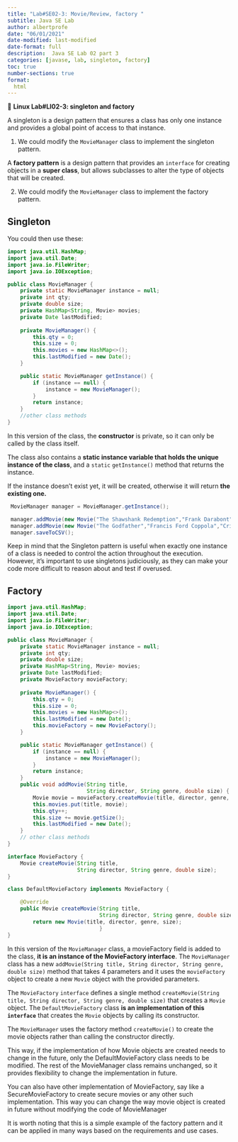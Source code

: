 ```yaml
---
title: "Lab#SE02-3: Movie/Review, factory "
subtitle: Java SE Lab
author: albertprofe
date: "06/01/2021"
date-modified: last-modified
date-format: full
description:  Java SE Lab 02 part 3
categories: [javase, lab, singleton, factory]
toc: true
number-sections: true
format:
  html
---
```


::: {.labs}
📘 **Linux Lab#LI02-3: singleton and factory**

A singleton is a design pattern that ensures a class has only one instance and provides a global point of access to that instance.

1. We could modify the `MovieManager` class to implement the singleton pattern.

A **factory pattern** is a design pattern that provides an `interface` for creating objects in a **super class**, but allows subclasses to alter the type of objects that will be created.

2. We could modify the `MovieManager` class to implement the factory pattern.

:::

## Singleton

You could then use these:

```.java
import java.util.HashMap;
import java.util.Date;
import java.io.FileWriter;
import java.io.IOException;

public class MovieManager {
    private static MovieManager instance = null;
    private int qty;
    private double size;
    private HashMap<String, Movie> movies;
    private Date lastModified;
    
    private MovieManager() {
        this.qty = 0;
        this.size = 0;
        this.movies = new HashMap<>();
        this.lastModified = new Date();
    }

    public static MovieManager getInstance() {
        if (instance == null) {
            instance = new MovieManager();
        }
        return instance;
    }
    //other class methods
}
```
In this version of the class, the **constructor** is private, so it can only be called by the class itself.

The class also contains a **static instance variable that holds the unique instance of the class**, and a `static` `getInstance()` method that returns the instance.

If the instance doesn't exist yet, it will be created, otherwise it will return **the existing one.**

```.java
 MovieManager manager = MovieManager.getInstance();

 manager.addMovie(new Movie("The Shawshank Redemption","Frank Darabont","Crime"));
 manager.addMovie(new Movie("The Godfather","Francis Ford Coppola","Crime"));
 manager.saveToCSV();
```

::: {.callout-note}
Keep in mind that the Singleton pattern is useful when exactly one instance of a class is needed to control the action throughout the execution. However, it's important to use singletons judiciously, as they can make your code more difficult to reason about and test if overused.
:::

## Factory

```.java
import java.util.HashMap;
import java.util.Date;
import java.io.FileWriter;
import java.io.IOException;

public class MovieManager {
    private static MovieManager instance = null;
    private int qty;
    private double size;
    private HashMap<String, Movie> movies;
    private Date lastModified;
    private MovieFactory movieFactory;
    
    private MovieManager() {
        this.qty = 0;
        this.size = 0;
        this.movies = new HashMap<>();
        this.lastModified = new Date();
        this.movieFactory = new MovieFactory();
    }

    public static MovieManager getInstance() {
        if (instance == null) {
            instance = new MovieManager();
        }
        return instance;
    }
    public void addMovie(String title,
                         String director, String genre, double size) {
        Movie movie = movieFactory.createMovie(title, director, genre, size);
        this.movies.put(title, movie);
        this.qty++;
        this.size += movie.getSize();
        this.lastModified = new Date();
    }
    // other class methods
}
```

```.java
interface MovieFactory {
    Movie createMovie(String title,
                      String director, String genre, double size);
}
```

```.java
class DefaultMovieFactory implements MovieFactory {

    @Override
    public Movie createMovie(String title,
                             String director, String genre, double size) {
        return new Movie(title, director, genre, size);
                             }
}
```

In this version of the ``MovieManager`` class, a movieFactory field is added to the class, **it is an instance of the MovieFactory interface**. The ``MovieManager`` class has a new ``addMovie(String title, String director, String genre, double size)`` method that takes 4 parameters and it uses the ``movieFactory`` object to create a new ``Movie`` object with the provided parameters.

The ``MovieFactory`` ``interface`` defines a single method ``createMovie(String title, String director, String genre, double size)`` that creates a ``Movie`` object. The ``DefaultMovieFactory`` class **is an implementation of this ``interface``** that creates the ``Movie`` objects by calling its constructor.

::: {.callout-important}
The ``MovieManager`` uses the factory method ``createMovie()`` to create the movie objects rather than calling the constructor directly. 
:::

This way, if the implementation of how Movie objects are created needs to change in the future, only the DefaultMovieFactory class needs to be modified. The rest of the MovieManager class remains unchanged, so it provides flexibility to change the implementation in future.

::: {.callout-tip}
You can also have other implementation of MovieFactory, say like a SecureMovieFactory to create secure movies or any other such implementation. This way you can change the way movie object is created in future without modifying the code of MovieManager

It is worth noting that this is a simple example of the factory pattern and it can be applied in many ways based on the requirements and use cases.
:::


